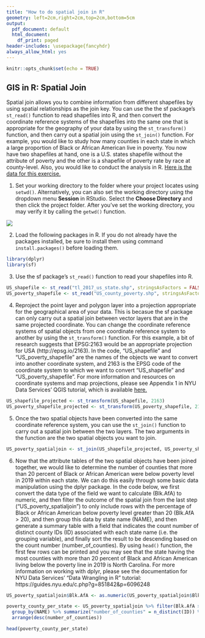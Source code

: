 ```yaml
---
title: "How to do spatial join in R"
geometry: left=2cm,right=2cm,top=2cm,bottom=5cm
output:
  pdf_document: default
  html_document:
    df_print: paged
header-includes: \usepackage{fancyhdr}
always_allow_html: yes
---
```

\addtolength{\headheight}{2.0cm} 
\pagestyle{fancyplain} 
\lhead{\includegraphics[height=2cm]{logo.png}} 
\renewcommand{\headrulewidth}{0pt} 
\fancyfoot[CO,CE]{Feb. 2021 | http://guides.nyu.edu/gis | data.services@nyu.edu | (212) 998-3434 | Sources: US Census| \thepage}

```r
knitr::opts_chunk$set(echo = TRUE)
```

## GIS in R: Spatial Join

Spatial join allows you to combine information from different shapefiles by using spatial relationships as the join key. You can use the the sf package's `st_read()` function to read shapefiles into R, and then convert the coordinate reference systems of the shapefiles into the same one that is appropriate for the geography of your data by using the `st_transform()` function, and then carry out a spatial join using the `st_join()` function. For example, you would like to study how many counties in each state in which a large proportion of Black or African American live in poverty. You now have two shapefiles at hand, one is a U.S. states shapefile without the attribute of poverty and the other is a shapefile of poverty rate by race at county-level. Also, you would like to conduct the analysis in R. [Here is the data for this exercise.](https://drive.google.com/file/d/17AsiwLkUP2lF7jeGDQ_8XoZM5xRY3Hi1/view)

1. Set your working directory to the folder where your project locates using `setwd()`. Alternatively, you can also set the working directory using the dropdown menu **Session** in RStudio. Select the **Choose Directory** and then click the project folder. After you've set the working directory, you may verify it by calling the `getwd()` function.

![](WorkingDirectory.png)

2. Load the following packages in R. If you do not already have the packages installed, be sure to install them using command `install.packages()` before loading them.

```r
library(dplyr)
library(sf)
```

3. Use the sf package's `st_read()` function to read your shapefiles into R. 

```r
US_shapefile <- st_read("tl_2017_us_state.shp", stringsAsFactors = FALSE)
US_poverty_shapefile <- st_read("US_county_poverty.shp", stringsAsFactors = FALSE)
```

4. Reproject the point layer and polygon layer into a projection appropriate for the geographical area of your data. This is becasue the sf package can only carry out a spatial join between vector layers that are in the same projected coordinate. You can change the coordinate reference systems of spatial objects from one coordinate reference system to another by using the `st_transform()` function. For this example, a bit of research suggests that EPSG:2163 would be an appropriate projection for USA (http://epsg.io/2163). In the code, "US_shapefile" and "US_poverty_shapefile" are the names of the objects we want to convert into another coordinate system, and 2163 is the EPSG code of the coordinate system to which we want to convert "US_shapefile" and "US_poverty_shapefile".
For more information and resources on coordinate systems and map projections, please see Appendix 1 in NYU Data Services’ QGIS tutorial, which is available [here.](https://docs.google.com/document/d/15kOALmDWGI00Hsu-gDthW_b2sm2Auv-MI9qmrjk4h-4/edit#)

```r
US_shapefile_projected <- st_transform(US_shapefile, 2163)
US_poverty_shapefile_projected <- st_transform(US_poverty_shapefile, 2163)
```

5. Once the two spatial objects have been converted into the same coordinate reference system, you can use the `st_join()` function to carry out a spatial join between the two layers. The two arguments in the function are the two spatial objects you want to join. 

```r
US_poverty_spatialjoin <- st_join(US_shapefile_projected, US_poverty_shapefile_projected)
```

6. Now that the attribute tables of the two spatial objects have been joined together, we would like to determine the number of counties that more than 20 percent of Black or African American were below poverty level in 2019 within each state. We can do this easily through some basic data manipulation using the dplyr package. In the code below, we first convert the data type of the field we want to calculate (Blk.AfA) to numeric, and then filter the outcome of the spatial join from the last step (“US_poverty_spatialjoin”) to only include rows with the percentage of Black or African American below poverty level greater than 20 (Blk.AfA > 20), and then group this data by state name (NAME), and then generate a summary table with a field that indicates the count number of distinct county IDs (ID) associated with each state name (i.e. the grouping variable), and finally sort the result to be descending based on the count number (number_of_counties). By using `head()` function, the first few rows can be printed and you may see that the state having the most counties with more than 20 percent of Black and African American living below the poverty line in 2019 is North Carolina.
For more information on working with dplyr, please see the documentation for NYU Data Services’ “Data Wrangling in R” tutorial: https://guides.nyu.edu/c.php?g=851842&p=6096248


```r
US_poverty_spatialjoin$Blk.AfA <- as.numeric(US_poverty_spatialjoin$Blk.AfA)

poverty_county_per_state <- US_poverty_spatialjoin %>% filter(Blk.AfA > 20) %>% 
  group_by(NAME) %>% summarize("number_of_counties" = n_distinct(ID)) %>%
  arrange(desc(number_of_counties))

head(poverty_county_per_state)
```



